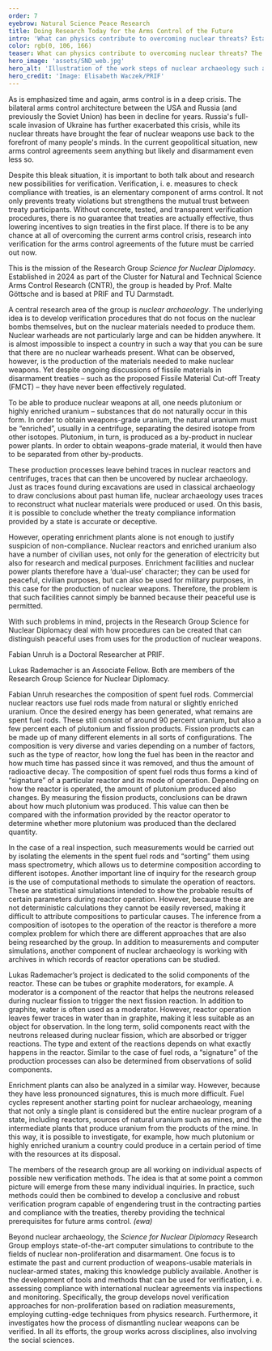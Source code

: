 ```yaml
---
order: 7
eyebrow: Natural Science Peace Research
title: Doing Research Today for the Arms Control of the Future
intro: 'What can physics contribute to overcoming nuclear threats? Established in 2024, the Research Group *Science for Nuclear Diplomacy* studies the technical foundations for the nuclear arms control of the future. In order for new arms control agreements to be negotiated, not only the political will is needed, but also convincing concepts for verification. The group is led by Prof. Malte Göttsche, Professor for Peace Research in Natural Sciences at the Technical University of Darmstadt. The group is located at both PRIF and TU Darmstadt and is part of the Cluster for Natural and Technical Science Arms Control Research (CNTR).'
color: rgb(0, 106, 166)
teaser: What can physics contribute to overcoming nuclear threats? The new Research Group *Science for Nuclear Diplomacy* studies the technical foundations for the nuclear arms control of the future.
hero_image: 'assets/SND_web.jpg'
hero_alt: 'Illustration of the work steps of nuclear archaeology such as computer simulation or research'
hero_credit: 'Image: Elisabeth Waczek/PRIF'
---
```


<Leadin>As is emphasized time</Leadin> and again, arms control is in a deep crisis. The bilateral arms control architecture between the USA and Russia (and previously the Soviet Union) has been in decline for years. Russia's full-scale invasion of Ukraine has further exacerbated this crisis, while its nuclear threats have brought the fear of nuclear weapons use back to the forefront of many people's minds. In the current geopolitical situation, new arms control agreements seem anything but likely and disarmament even less so.

Despite this bleak situation, it is important to both talk about and research new possibilities for verification. Verification, i. e. measures to check compliance with treaties, is an elementary component of arms control. It not only prevents treaty violations but strengthens the mutual trust between treaty participants. Without concrete, tested, and transparent verification procedures, there is no guarantee that treaties are actually effective, thus lowering incentives to sign treaties in the first place. If there is to be any chance at all of overcoming the current arms control crisis, research into verification for the arms control agreements of the future must be carried out now.

This is the mission of the Research Group *Science for Nuclear Diplomacy*. Established in 2024 as part of the Cluster for Natural and Technical Science Arms Control Research (CNTR), the group is headed by Prof. Malte Göttsche and is based at PRIF and TU Darmstadt.

A central research area of the group is *nuclear archaeology*. The underlying idea is to develop verification procedures that do not focus on the nuclear bombs themselves, but on the nuclear materials needed to produce them. Nuclear warheads are not particularly large and can be hidden anywhere. It is almost impossible to inspect a country in such a way that you can be sure that there are no nuclear warheads present. What can be observed, however, is the production of the materials needed to make nuclear weapons. Yet despite ongoing discussions of fissile materials in disarmament treaties – such as the proposed Fissile Material Cut-off Treaty (FMCT) – they have never been effectively regulated.

To be able to produce nuclear weapons at all, one needs plutonium or highly enriched uranium – substances that do not naturally occur in this form. In order to obtain weapons-grade uranium, the natural uranium must be “enriched”, usually in a centrifuge, separating the desired isotope from other isotopes. Plutonium, in turn, is produced as a by-product in nuclear power plants. In order to obtain weapons-grade material, it would then have to be separated from other by-products.

These production processes leave behind traces in nuclear reactors and centrifuges, traces that can then be uncovered by nuclear archaeology. Just as traces found during excavations are used in classical archaeology to draw conclusions about past human life, nuclear archaeology uses traces to reconstruct what nuclear materials were produced or used. On this basis, it is possible to conclude whether the treaty compliance information provided by a state is accurate or deceptive.

However, operating enrichment plants alone is not enough to justify suspicion of non-compliance. Nuclear reactors and enriched uranium also have a number of civilian uses, not only for the generation of electricity but also for research and medical purposes. Enrichment facilities and nuclear power plants therefore have a ‘dual-use’ character; they can be used for peaceful, civilian purposes, but can also be used for military purposes, in this case for the production of nuclear weapons. Therefore, the problem is that such facilities cannot simply be banned because their peaceful use is permitted.

With such problems in mind, projects in the Research Group Science for Nuclear Diplomacy deal with how procedures can be created that can distinguish peaceful uses from uses for the production of nuclear weapons.

<PersonList>
  <Person name="Fabian Unruh" image="assets/Unruh_Portrait_web.jpg" >

Fabian Unruh is a Doctoral Researcher at PRIF.

</Person>

  <Person name="Lukas Rademacher" image="assets/Rademacher_Portrait_web.jpg">

Lukas Rademacher is an Associate Fellow. Both are members of the Research Group Science for Nuclear Diplomacy.

</Person>
</PersonList>

Fabian Unruh researches the composition of spent fuel rods. Commercial nuclear reactors use fuel rods made from natural or slightly enriched uranium. Once the desired energy has been generated, what remains are spent fuel rods. These still consist of around 90 percent uranium, but also a few percent each of plutonium and fission products. Fission products can be made up of many different elements in all sorts of configurations. The composition is very diverse and varies depending on a number of factors, such as the type of reactor, how long the fuel has been in the reactor and how much time has passed since it was removed, and thus the amount of radioactive decay. The composition of spent fuel rods thus forms a kind of “signature” of a particular reactor and its mode of operation. Depending on how the reactor is operated, the amount of plutonium produced also changes. By measuring the fission products, conclusions can be drawn about how much plutonium was produced. This value can then be compared with the information provided by the reactor operator to determine whether more plutonium was produced than the declared quantity.

In the case of a real inspection, such measurements would be carried out by isolating the elements in the spent fuel rods and “sorting” them using mass spectrometry, which allows us to determine composition according to different isotopes. Another important line of inquiry for the research group is the use of computational methods to simulate the operation of reactors. These are statistical simulations intended to show the probable results of certain parameters during reactor operation. However, because these are not deterministic calculations they cannot be easily reversed, making it difficult to attribute compositions to particular causes. The inference from a composition of isotopes to the operation of the reactor is therefore a more complex problem for which there are different approaches that are also being researched by the group. In addition to measurements and computer simulations, another component of nuclear archaeology is working with archives in which records of reactor operations can be studied.

Lukas Rademacher’s project is dedicated to the solid components of the reactor. These can be tubes or graphite moderators, for example. A moderator is a component of the reactor that helps the neutrons released during nuclear fission to trigger the next fission reaction. In addition to graphite, water is often used as a moderator. However, reactor operation leaves fewer traces in water than in graphite, making it less suitable as an object for observation. In the long term, solid components react with the neutrons released during nuclear fission, which are absorbed or trigger reactions. The type and extent of the reactions depends on what exactly happens in the reactor. Similar to the case of fuel rods, a “signature” of the production processes can also be determined from observations of solid components.

Enrichment plants can also be analyzed in a similar way. However, because they have less pronounced signatures, this is much more difficult. Fuel cycles represent another starting point for nuclear archaeology, meaning that not only a single plant is considered but the entire nuclear program of a state, including reactors, sources of natural uranium such as mines, and the intermediate plants that produce uranium from the products of the mine. In this way, it is possible to investigate, for example, how much plutonium or highly enriched uranium a country could produce in a certain period of time with the resources at its disposal.

The members of the research group are all working on individual aspects of possible new verification methods. The idea is that at some point a common picture will emerge from these many individual inquiries. In practice, such methods could then be combined to develop a conclusive and robust verification program capable of engendering trust in the contracting parties and compliance with the treaties, thereby providing the technical prerequisites for future arms control. *(ewa)*

<Callout eyebrow="INFO BOX" title="About the Research Group Science for Nuclear Diplomacy" expandable={false}>

Beyond nuclear archaeology, the *Science for Nuclear Diplomacy* Research Group employs state-of-the-art computer simulations to contribute to the fields of nuclear non-proliferation and disarmament. One focus is to estimate the past and current production of weapons-usable materials in nuclear-armed states, making this knowledge publicly available. Another is the development of tools and methods that can be used for verification, i. e. assessing compliance with international nuclear agreements via inspections and monitoring. Specifically, the group develops novel verification approaches for non-proliferation based on radiation measurements, employing cutting-edge techniques from physics research. Furthermore, it investigates how the process of dismantling nuclear weapons can be verified. In all its efforts, the group works across disciplines, also involving the social sciences.

</Callout>
